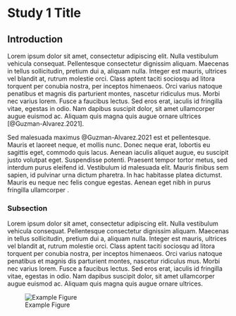 # Study 1 Title

## Introduction

Lorem ipsum dolor sit amet, consectetur adipiscing elit. Nulla vestibulum vehicula consequat. Pellentesque consectetur dignissim aliquam. Maecenas in tellus sollicitudin, pretium dui a, aliquam nulla. Integer est mauris, ultrices vel blandit at, rutrum molestie orci. Class aptent taciti sociosqu ad litora torquent per conubia nostra, per inceptos himenaeos. Orci varius natoque penatibus et magnis dis parturient montes, nascetur ridiculus mus. Morbi nec varius lorem. Fusce a faucibus lectus. Sed eros erat, iaculis id fringilla vitae, egestas in odio. Nam dapibus suscipit dolor, sit amet ullamcorper augue euismod ac. Aliquam quis magna quis augue ornare ultrices [@Guzman-Alvarez.2021].

Sed malesuada maximus @Guzman-Alvarez.2021 est et pellentesque. Mauris et laoreet neque, et mollis nunc. Donec neque erat, lobortis eu sagittis eget, commodo quis lacus. Aenean iaculis aliquet augue, eu suscipit justo volutpat eget. Suspendisse potenti. Praesent tempor tortor metus, sed interdum purus eleifend id. Vestibulum id malesuada elit. Mauris finibus sem sapien, id pulvinar urna dictum pharetra. In hac habitasse platea dictumst. Mauris eu neque nec felis congue egestas. Aenean eget nibh in purus fringilla ullamcorper .

### Subsection

Lorem ipsum dolor sit amet, consectetur adipiscing elit. Nulla vestibulum vehicula consequat. Pellentesque consectetur dignissim aliquam. Maecenas in tellus sollicitudin, pretium dui a, aliquam nulla. Integer est mauris, ultrices vel blandit at, rutrum molestie orci. Class aptent taciti sociosqu ad litora torquent per conubia nostra, per inceptos himenaeos. Orci varius natoque penatibus et magnis dis parturient montes, nascetur ridiculus mus. Morbi nec varius lorem. Fusce a faucibus lectus. Sed eros erat, iaculis id fringilla vitae, egestas in odio. Nam dapibus suscipit dolor, sit amet ullamcorper augue euismod ac. Aliquam quis magna quis augue ornare ultrices.

![Example Figure](figures/ps_dist.png)
